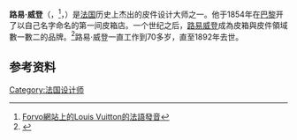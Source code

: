 {{about|法國時裝設計師|他創建的企業|路易威登}}
{{Infobox person
| name = 路易·威登<br/>Louis Vuitton
| image = Portrait-Louis-Vuitton.jpg
| alt = 
| caption = 
| birth_name = 
| birth_date = 1821年8月4日
| birth_place = [[法蘭西第三共和國|法國]][[汝拉省|汝拉省]][[瓦卢斯河畔拉旺|瓦卢斯河畔拉旺]]
| death_date = {{death date and age|df=yes|1892|2|27|1821|4|8}}
| death_place = 法國[[上塞納省|上塞納省]][[塞納河畔阿涅爾|塞納河畔阿涅爾]]
| parents = 格扎維埃·威登（Xavier Vuitton）<br>科琳娜·加亚尔（Corinne Gaillard）
| spouse = 克萊門絲-埃米莉·帕里奧（Clemence-Emilie Parriaux）
| child = 喬治·威登（Georges Vuitton）
| known_for = [[路易威登|路易威登]]創辦人
| occupation = 
}}
'''路易·威登'''（{{lang-fr|Louis Vuitton}}，{{IPA-fr|lwi vɥitɔ̃}}<ref>[http://zh.forvo.com/word/louis_vuitton/#fr Forvo網站上的Louis Vuitton的法語發音]</ref>，{{bd|1821年|8月4日|1892年|2月27日|catIdx=Vuitton}}）是[[法国|法国]]历史上杰出的皮件设计大师之一。他于1854年在[[巴黎|巴黎]]开了以自己名字命名的第一间皮箱店。一个世纪之后，[[路易威登|路易威登]]成為皮箱與皮件領域數一數二的品牌。<ref name="Contemporary Fashion">{{cite book
|author=Martin, Richard
|title=Contemporary fashion
|url=https://archive.org/details/contemporaryfash0000unse
|publisher=St. James Press
|location=London
|year=1995
|page=[https://archive.org/details/contemporaryfash0000unse/page/n750 750]|isbn=1-55862-173-3
}}</ref>路易·威登一直工作到70多岁，直至1892年去世。

==参考资料==
{{Reflist}}

[[Category:法国设计师|Category:法国设计师]]